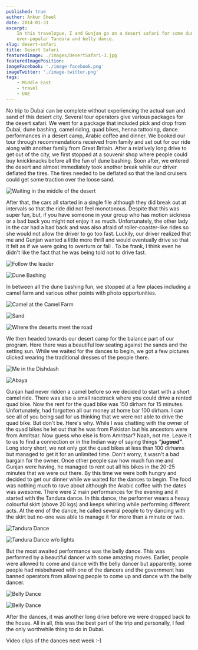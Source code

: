 ```yaml
---
published: true
author: Ankur Sheel
date: 2014-01-31
excerpt:
    In this travelogue, I and Gunjan go on a desert safari for some dune bashing, Arabic coffee with dinner and the
    ever-popular Tandura and belly dance.
slug: desert-safari
title: Desert Safari
featuredImage: ./images/DesertSafari-3.jpg
featuredImagePosition:
imageFacebook: './image-facebook.png'
imageTwitter: './image-twitter.png'
tags:
    - Middle East
    - travel
    - UAE
---
```


No trip to Dubai can be complete without experiencing the actual sun and sand of this desert city. Several tour
operators give various packages for the desert safari. We went for a package that included pick and drop from Dubai,
dune bashing, camel riding, quad bikes, henna tattooing, dance performances in a desert camp, Arabic coffee and dinner.
We booked our tour through recommendations received from family and set out for our ride along with another family from
Great Britain. After a relatively long drive to get out of the city, we first stopped at a souvenir shop where people
could buy knickknacks before all the fun of dune bashing. Soon after, we entered the desert and almost immediately took
another break while our driver deflated the tires. The tires needed to be deflated so that the land cruisers could get
some traction over the loose sand.

![Waiting in the middle of the desert](./images/DesertSafari-2.jpg)

After that, the cars all started in a single file although they did break out at intervals so that the ride did not feel
monotonous. Despite that this was super fun, but, if you have someone in your group who has motion sickness or a bad
back you might not enjoy it as much. Unfortunately, the other lady in the car had a bad back and was also afraid of
roller-coaster-like rides so she would not allow the driver to go too fast. Luckily, our driver realized that me and
Gunjan wanted a little more thrill and would eventually drive so that it felt as if we were going to overturn or fall .
To be frank, I think even he didn't like the fact that he was being told not to drive fast.

![Follow the leader](./images/DesertSafari-3.jpg)

![Dune Bashing](./images/DesertSafari-4.jpg)

In between all the dune bashing fun, we stopped at a few places including a camel farm and various other points with
photo opportunities.

![Camel at the Camel Farm](./images/DesertSafari-5.jpg)

![Sand](./images/DesertSafari-6.jpg)

![Where the deserts meet the road](./images/DesertSafari-7.jpg)

We then headed towards our desert camp for the balance part of our program. Here there was a beautiful low seating
against the sands and the setting sun. While we waited for the dances to begin, we got a few pictures clicked wearing
the traditional dresses of the people there.

![Me in the Dishdash](./images/DesertSafari-8.jpg)

![Abaya](./images/DesertSafari-9.jpg)

Gunjan had never ridden a camel before so we decided to start with a short camel ride. There was also a small racetrack
where you could drive a rented quad bike. Now the rent for the quad bike was 150 dirham for 15 minutes. Unfortunately,
had forgotten all our money at home bar 100 dirham. I can see all of you being sad for us thinking that we were not able
to drive the quad bike. But don't be. Here's why. While I was chatting with the owner of the quad bikes he let out that
he was from Pakistan but his ancestors were from Amritsar. Now guess who else is from Amritsar? Naah, not me. Leave it
to us to find a connection or in the Indian way of saying things **_"jugaad"_**. Long story short, we not only got the
quad bikes at less than 100 dirhams but managed to get it for an unlimited time. Don't worry, it wasn't a bad bargain
for the owner. Once other people saw how much fun me and Gunjan were having, he managed to rent out all his bikes in the
20-25 minutes that we were out there. By this time we were both hungry and decided to get our dinner while we waited for
the dances to begin. The food was nothing much to rave about although the Arabic coffee with the dates was awesome.
There were 2 main performances for the evening and it started with the Tandura dance. In this dance, the performer wears
a heavy colourful skirt (above 20 kgs) and keeps whirling while performing different acts. At the end of the dance, he
called several people to try dancing with the skirt but no-one was able to manage it for more than a minute or two.

![Tandura Dance](./images/DesertSafari-10.jpg)

![Tandura Dance w/o lights](./images/DesertSafari-11.jpg)

But the most awaited performance was the belly dance. This was performed by a beautiful dancer with some amazing moves.
Earlier, people were allowed to come and dance with the belly dancer but apparently, some people had misbehaved with one
of the dancers and the government has banned operators from allowing people to come up and dance with the belly dancer.

![Belly Dance](./images/DesertSafari-1.jpg)

![Belly Dance](./images/DesertSafari-12.jpg)

After the dances, it was another long drive before we were dropped back to the house. All in all, this was the best part
of the trip and personally, I feel the only worthwhile thing to do in Dubai.

Video clips of the dances next week :-)
